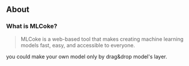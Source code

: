## About

### What is MLCoke?

> MLCoke is a web-based tool that makes creating machine learning models fast, easy, and accessible to everyone.

you could make your own model only by drag&drop model's layer.